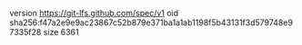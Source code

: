 version https://git-lfs.github.com/spec/v1
oid sha256:f47a2e9e9ac23867c52b879e371ba1a1ab1198f5b43131f3d579748e97335f28
size 6361
